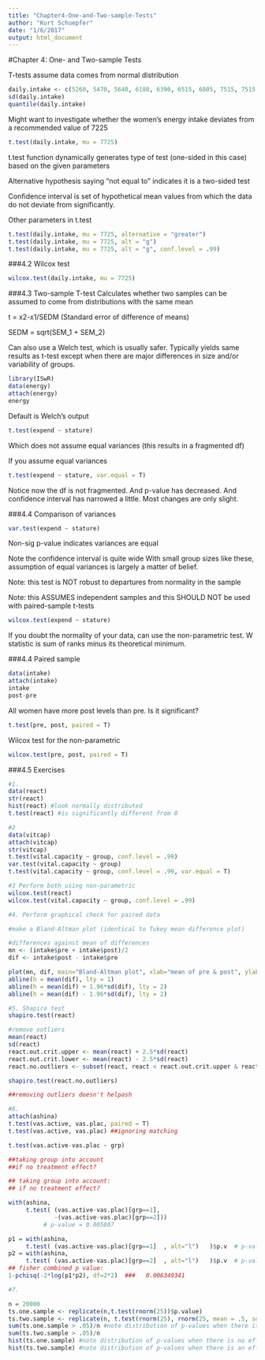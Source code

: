 ```yaml
---
title: "Chapter4-One-and-Two-sample-Tests"
author: "Kurt Schuepfer"
date: "1/6/2017"
output: html_document
---
```

#Chapter 4: One- and Two-sample Tests

T-tests assume data comes from normal distribution
```r
daily.intake <- c(5260, 5470, 5640, 6180, 6390, 6515, 6805, 7515, 7515, 8230, 8770)
sd(daily.intake)
quantile(daily.intake)
```

Might want to investigate whether the women's energy intake deviates from a recommended value of 7225

```r
t.test(daily.intake, mu = 7725)
```

t.test function dynamically generates type of test (one-sided in this case) based on the given parameters

Alternative hypothesis saying "not equal to" indicates it is a two-sided test

Confidence interval is set of hypothetical mean values from which the data do not deviate from significantly.

Other parameters in t.test
```r
t.test(daily.intake, mu = 7725, alternative = "greater")
t.test(daily.intake, mu = 7725, alt = "g")
t.test(daily.intake, mu = 7725, alt = "g", conf.level = .99)
```

###4.2 Wilcox test

```r
wilcox.test(daily.intake, mu = 7725)

```

###4.3 Two-sample T-test
Calculates whether two samples can be assumed to come from distributions with the same mean

t = x2-x1/SEDM (Standard error of difference of means)

SEDM = sqrt(SEM_1 + SEM_2)

Can also use a Welch test, which is usually safer. Typically yields same results as t-test except when there are major differences in size and/or variability of groups.

```r
library(ISwR)
data(energy)
attach(energy)
energy
```

Default is Welch's output
```r
t.test(expend ~ stature)
```

Which does not assume equal variances (this results in a fragmented df)


If you assume equal variances
```r
t.test(expend ~ stature, var.equal = T)
```
Notice now the df is not fragmented. And p-value has decreased. And confidence interval has narrowed a little. Most changes are only slight. 

###4.4 Comparison of variances
```r
var.test(expend ~ stature)
```
Non-sig p-value indicates variances are equal

Note the confidence interval is quite wide
With small group sizes like these, assumption of equal variances is largely a matter of belief. 

Note: this test is NOT robust to departures from normality in the sample

Note: this ASSUMES independent samples and this SHOULD NOT be used with paired-sample t-tests

```r
wilcox.test(expend ~ stature)
```

If you doubt the normality of your data, can use the non-parametric test. W statistic is sum of ranks minus its theoretical minimum. 

###4.4 Paired sample

```r
data(intake)
attach(intake)
intake
post-pre
```

All women have more post levels than pre. Is it significant?

```r
t.test(pre, post, paired = T)
```

Wilcox test for the non-parametric
```r
wilcox.test(pre, post, paired = T)
```

###4.5 Exercises
```r
#1. 
data(react)
str(react)
hist(react) #look normally distributed
t.test(react) #is significantly different from 0
```

```r
#2
data(vitcap)
attach(vitcap)
str(vitcap)
t.test(vital.capacity ~ group, conf.level = .99)
var.test(vital.capacity ~ group)
t.test(vital.capacity ~ group, conf.level = .99, var.equal = T)
```

```r
#3 Perform both using non-parametric
wilcox.test(react)
wilcox.test(vital.capacity ~ group, conf.level = .99)
```

```r
#4. Perform graphical check for paired data

#make a Bland-Altman plot (identical to Tukey mean difference plot)

#differences against mean of differences
mn <- (intake$pre + intake$post)/2
dif <- intake$post - intake$pre

plot(mn, dif, main="Bland-Altman plot", xlab="mean of pre & post", ylab="difference between pre & post", ylim = c(-3000, 0))
abline(h = mean(dif), lty = 1)
abline(h = mean(dif) + 1.96*sd(dif), lty = 2)
abline(h = mean(dif) - 1.96*sd(dif), lty = 2)
```

```r
#5. Shapiro test
shapiro.test(react)

#remove outliers
mean(react)
sd(react)
react.out.crit.upper <- mean(react) + 2.5*sd(react)
react.out.crit.lower <- mean(react) - 2.5*sd(react)
react.no.outliers <- subset(react, react < react.out.crit.upper & react > react.out.crit.lower)

shapiro.test(react.no.outliers)

##removing outliers doesn't helpash
```

```r
#6. 
attach(ashina)
t.test(vas.active, vas.plac, paired = T)
t.test(vas.active, vas.plac) ##ignoring matching

t.test(vas.active-vas.plac ~ grp)

##taking group into account
##if no treatment effect?

## taking group into account:
## if no treatment effect? 

with(ashina,
     t.test( (vas.active-vas.plac)[grp==1],  
             -(vas.active-vas.plac)[grp==2])) 
          # p-value = 0.005807

p1 = with(ashina,
     t.test( (vas.active-vas.plac)[grp==1]  , alt="l")   )$p.v  # p-value = 0.01024195
p2 = with(ashina,
     t.test( (vas.active-vas.plac)[grp==2]  , alt="l")   )$p.v  # p-value = 0.07598672
## fisher combined p value:
1-pchisq(-2*log(p1*p2), df=2*2)  ###   0.006349341
```

```r
#7.

n = 20000
ts.one.sample <- replicate(n,t.test(rnorm(25))$p.value)
ts.two.sample <- replicate(n, t.test(rnorm(25), rnorm(25, mean = .5, sd = .5))$p.value)
sum(ts.one.sample > .05)/n #note distribution of p-values when there is no effect
sum(ts.two.sample > .05)/n
hist(ts.one.sample) #note distribution of p-values when there is no effect
hist(ts.two.sample) #note distribution of p-values when there is an effect
```
